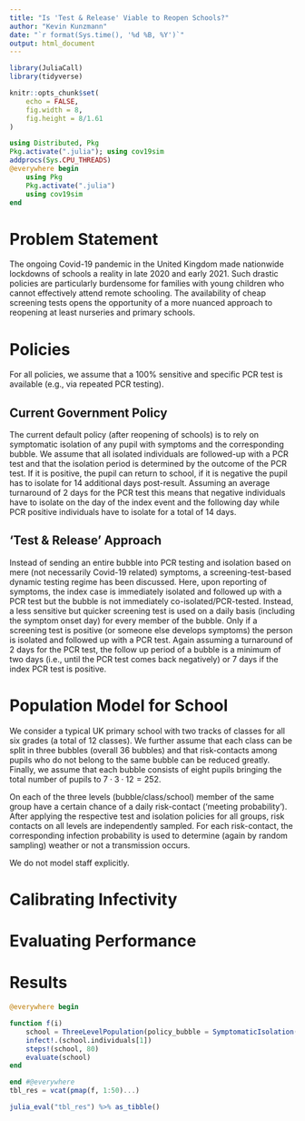 ```yaml
---
title: "Is 'Test & Release' Viable to Reopen Schools?"
author: "Kevin Kunzmann"
date: "`r format(Sys.time(), '%d %B, %Y')`"
output: html_document
---
```


```r
library(JuliaCall)
library(tidyverse)

knitr::opts_chunk$set(
	echo = FALSE,
	fig.width = 8,
	fig.height = 8/1.61
)
```

```julia
using Distributed, Pkg
Pkg.activate(".julia"); using cov19sim
addprocs(Sys.CPU_THREADS)
@everywhere begin 
	using Pkg
	Pkg.activate(".julia")
	using cov19sim
end
```



# Problem Statement

The ongoing Covid-19 pandemic in the United Kingdom made nationwide lockdowns
of schools a reality in late 2020 and early 2021.
Such drastic policies are particularly burdensome for families with young
children who cannot effectively attend remote schooling.
The availability of cheap screening tests opens the opportunity of a more
nuanced approach to reopening at least nurseries and primary schools.



# Policies 

For all policies, we assume that a 100% sensitive and specific PCR test is
available (e.g., via repeated PCR testing).


## Current Government Policy

The current default policy (after reopening of schools) is to rely on symptomatic
isolation of any pupil with symptoms and the corresponding bubble.
We assume that all isolated individuals are followed-up with a PCR test and
that the isolation period is determined by the outcome of the PCR test.
If it is positive, the pupil can return to school, if it is negative the 
pupil has to isolate for 14 additional days post-result. 
Assuming an average turnaround of 2 days for the PCR test this means that
negative individuals have to isolate on the day of the index event and the 
following day while PCR positive individuals have to isolate for a total of 
14 days.


## 'Test & Release' Approach

Instead of sending an entire bubble into PCR testing and isolation based on 
mere (not necessarily Covid-19 related) symptoms,
a screening-test-based dynamic testing regime has been discussed.
Here, upon reporting of symptoms, the index case is immediately isolated and 
followed up with a PCR test but the bubble is not immediately co-isolated/PCR-tested.
Instead, a less sensitive but quicker screening test is used on a daily basis
(including the symptom onset day) for every member of the bubble.
Only if a screening test is positive (or someone else develops symptoms)
the person is isolated and followed up with a PCR test.
Again assuming a turnaround of 2 days for the PCR test, the follow up period of
a bubble is a minimum of two days (i.e., until the PCR test comes back negatively)
or 7 days if the index PCR test is positive.



# Population Model for School

We consider a typical UK primary school with two tracks of classes for all 
six grades (a total of 12 classes).
We further assume that each class can be split in three bubbles (overall 36 bubbles) 
and that risk-contacts among pupils who do not belong to the same bubble can be reduced
greatly.
Finally, we assume that each bubble consists of eight pupils bringing the
total number of pupils to $7\cdot 3\cdot 12=252$.

On each of the three levels (bubble/class/school) member of the same group 
have a certain chance of a daily risk-contact ('meeting probability'). 
After applying the respective test and isolation policies for all groups,
risk contacts on all levels are independently sampled.
For each risk-contact, the corresponding infection probability is used to 
determine (again by random sampling) weather or not a transmission occurs.

We do not model staff explicitly.




# Calibrating Infectivity

# Evaluating Performance

# Results

```julia
@everywhere begin 

function f(i)
    school = ThreeLevelPopulation(policy_bubble = SymptomaticIsolation(14, true))
    infect!.(school.individuals[1])
    steps!(school, 80)
    evaluate(school)
end

end #@everywhere
tbl_res = vcat(pmap(f, 1:50)...)
```

```r
julia_eval("tbl_res") %>% as_tibble()
```

